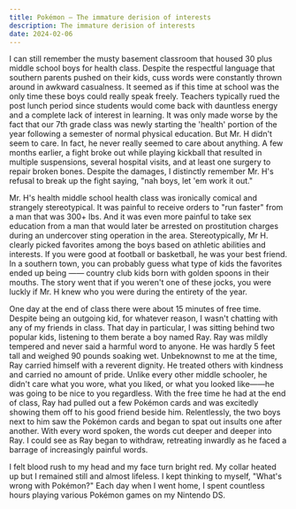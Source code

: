 ```yaml
---
title: Pokémon — The immature derision of interests
description: The immature derision of interests
date: 2024-02-06
---
```


I can still remember the musty basement classroom that housed 30 plus middle school boys for health class. Despite the respectful language that southern parents pushed on their kids, cuss words were constantly thrown around in awkward casualness. It seemed as if this time at school was the only time these boys could really speak freely. Teachers typically rued the post lunch period since students would come back with dauntless energy and a complete lack of interest in learning. It was only made worse by the fact that our 7th grade class was newly starting the 'health' portion of the year following a semester of normal physical education. But Mr. H didn't seem to care. In fact, he never really seemed to care about anything. A few months earlier, a fight broke out while playing kickball that resulted in multiple suspensions, several hospital visits, and at least one surgery to repair broken bones. Despite the damages, I distinctly remember Mr. H's refusal to break up the fight saying, "nah boys, let 'em work it out."

Mr. H's health middle school health class was ironically comical and strangely stereotypical. It was painful to receive orders to "run faster" from a man that was 300+ lbs. And it was even more painful to take sex education from a man that would later be arrested on prostitution charges during an undercover sting operation in the area. Stereotypically, Mr H. clearly picked favorites among the boys based on athletic abilities and interests. If you were good at football or basketball, he was your best friend. In a southern town, you can probably guess what type of kids the favorites ended up being —— country club kids born with golden spoons in their mouths. The story went that if you weren't one of these jocks, you were luckly if Mr. H knew who you were during the entirety of the year.

One day at the end of class there were about 15 minutes of free time. Despite being an outgoing kid, for whatever reason, I wasn't chatting with any of my friends in class. That day in particular, I was sitting behind two popular kids, listening to them berate a boy named Ray. Ray was mildly tempered and never said a harmful word to anyone. He was hardly 5 feet tall and weighed 90 pounds soaking wet. Unbeknownst to me at the time, Ray carried himself with a reverent dignity. He treated others with kindness and carried no amount of pride. Unlike every other middle schooler, he didn't care what you wore, what you liked, or what you looked like——he was going to be nice to you regardless. With the free time he had at the end of class, Ray had pulled out a few Pokémon cards and was excitedly showing them off to his good friend beside him. Relentlessly, the two boys next to him saw the Pokémon cards and began to spat out insults one after another. With every word spoken, the words cut deeper and deeper into Ray. I could see as Ray began to withdraw, retreating inwardly as he faced a barrage of increasingly painful words.

I felt blood rush to my head and my face turn bright red. My collar heated up but I remained still and almost lifeless. I kept thinking to myself, "What's wrong with Pokémon?" Each day when I went home, I spent countless hours playing various Pokémon games on my Nintendo DS.
